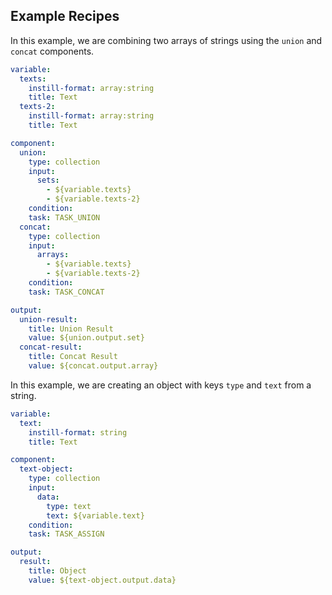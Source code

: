 ## Example Recipes

In this example, we are combining two arrays of strings using the `union` and `concat` components.
```yaml
variable:
  texts:
    instill-format: array:string
    title: Text
  texts-2:
    instill-format: array:string
    title: Text

component:
  union:
    type: collection
    input:
      sets:
        - ${variable.texts}
        - ${variable.texts-2}
    condition:
    task: TASK_UNION
  concat:
    type: collection
    input:
      arrays:
        - ${variable.texts}
        - ${variable.texts-2}
    condition:
    task: TASK_CONCAT

output:
  union-result:
    title: Union Result
    value: ${union.output.set}
  concat-result:
    title: Concat Result
    value: ${concat.output.array}
```


In this example, we are creating an object with keys `type` and `text` from a string.
```yaml
variable:
  text:
    instill-format: string
    title: Text

component:
  text-object:
    type: collection
    input:
      data:
        type: text
        text: ${variable.text}
    condition:
    task: TASK_ASSIGN

output:
  result:
    title: Object
    value: ${text-object.output.data}
```

